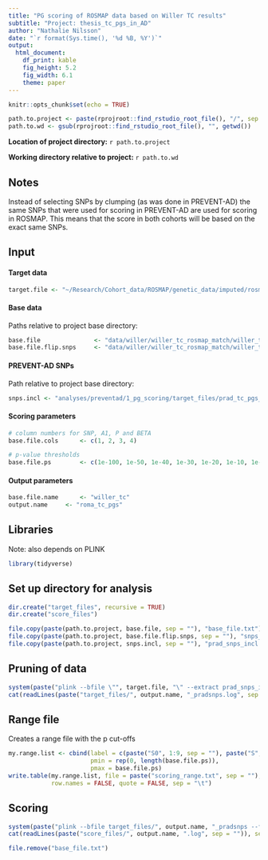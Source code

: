 ```yaml
---
title: "PG scoring of ROSMAP data based on Willer TC results"
subtitle: "Project: thesis_tc_pgs_in_AD"
author: "Nathalie Nilsson"
date: "`r format(Sys.time(), '%d %B, %Y')`"
output: 
  html_document: 
    df_print: kable
    fig_height: 5.2
    fig_width: 6.1
    theme: paper
---
```


```r
knitr::opts_chunk$set(echo = TRUE)
```

```r
path.to.project <- paste(rprojroot::find_rstudio_root_file(), "/", sep = "")
path.to.wd <- gsub(rprojroot::find_rstudio_root_file(), "", getwd())
```
**Location of project directory:** `r path.to.project`

**Working directory relative to project:** `r path.to.wd`

## Notes
Instead of selecting SNPs by clumping (as was done in PREVENT-AD) the same SNPs that were used for scoring in PREVENT-AD are used for scoring in ROSMAP. This means that the score in both cohorts will be based on the exact same SNPs. 

## Input

#### Target data
```r
target.file <- "~/Research/Cohort_data/ROSMAP/genetic_data/imputed/rosmap_imp_eur" # .bed; .bim & .fam file
```

#### Base data
Paths relative to project base directory:
```r
base.file               <- "data/willer/willer_tc_rosmap_match/willer_tc_rosmap_match.txt" # summary file with header
base.file.flip.snps     <- "data/willer/willer_tc_rosmap_match/willer_tc_rosmap_match_SNPsFlip.txt" # file with SNPs to flip
```

####  PREVENT-AD SNPs
Path relative to project base directory:
```r
snps.incl <- "analyses/preventad/1_pg_scoring/target_files/prad_tc_pgs_inclSNPs.txt"
```

#### Scoring parameters
```r
# column numbers for SNP, A1, P and BETA
base.file.cols 	    <- c(1, 2, 3, 4)

# p-value thresholds
base.file.ps	    <- c(1e-100, 1e-50, 1e-40, 1e-30, 1e-20, 1e-10, 1e-8, 1e-7, 1e-6, 1e-5, 1e-4, 1e-3, 1e-2, 0.05, 0.1, 0.5, 1)
```

#### Output parameters
```r
base.file.name      <- "willer_tc"
output.name 	<- "roma_tc_pgs"
```

## Libraries
Note: also depends on PLINK
```r
library(tidyverse)
```

## Set up directory for analysis
```r
dir.create("target_files", recursive = TRUE)
dir.create("score_files")

file.copy(paste(path.to.project, base.file, sep = ""), "base_file.txt")
file.copy(paste(path.to.project, base.file.flip.snps, sep = ""), "snps_flip.txt")
file.copy(paste(path.to.project, snps.incl, sep = ""), "prad_snps_incl.txt")
```

## Pruning of data
```r
system(paste("plink --bfile \"", target.file, "\" --extract prad_snps_incl.txt --make-bed --out target_files/", output.name, "_pradsnps", sep = ""))
cat(readLines(paste("target_files/", output.name, "_pradsnps.log", sep = "")), sep = "\n")
```

## Range file
Creates a range file with the p cut-offs
```r
my.range.list <- cbind(label = c(paste("S0", 1:9, sep = ""), paste("S", 10:length(base.file.ps), sep = "")),
                       pmin = rep(0, length(base.file.ps)),
                       pmax = base.file.ps)
write.table(my.range.list, file = paste("scoring_range.txt", sep = ""), 
            row.names = FALSE, quote = FALSE, sep = "\t")
```

## Scoring
```r
system(paste("plink --bfile target_files/", output.name, "_pradsnps --flip snps_flip.txt --q-score-range scoring_range.txt base_file.txt 1 3 header --score base_file.txt 1 2 4 header --out score_files/", output.name, sep = ""))
cat(readLines(paste("score_files/", output.name, ".log", sep = "")), sep = "\n")

```

```r
file.remove("base_file.txt")
```

